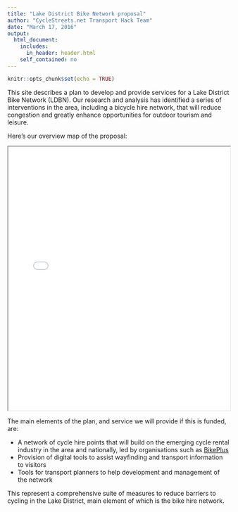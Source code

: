 ```yaml
---
title: "Lake District Bike Network proposal"
author: "CycleStreets.net Transport Hack Team"
date: "March 17, 2016"
output:
  html_document:
    includes:
      in_header: header.html
    self_contained: no
---
```


<!--Don't edit the html page directly - use (R)Markdown!-->
```r
knitr::opts_chunk$set(echo = TRUE)
```

This site describes a plan to develop and provide services for a Lake District Bike Network (LDBN). Our research and analysis has identified a series of interventions in the area, including a bicycle hire network, that will reduce congestion and greatly enhance opportunities for outdoor tourism and leisure.

Here's our overview map of the proposal:

<iframe src="leaflet/index.html" width="100%" height="600"></iframe>

The main elements of the plan, and service we will provide if this is funded, are:

- A network of cycle hire points that will build on the emerging cycle rental industry in the area and nationally, led by organisations such as [BikePlus](http://www.carplus.org.uk/projects/bikeplus/)
- Provision of digital tools to assist wayfinding and transport information to visitors
- Tools for transport planners to help development and management of the network


This represent a comprehensive suite of measures to reduce barriers to cycling in the Lake District, main element of which is the bike hire network. 